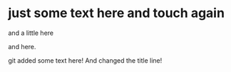 # just some text here and touch again

and a little here

and here.

git added some text here! And changed the title line!
